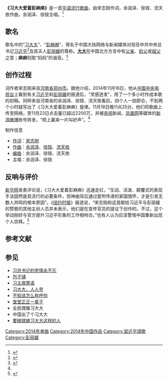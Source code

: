 {{noteTA|1=zh-hant:包子舖;zh-hans:包子铺}}
{{Expand|time=2014-11-25T07:16:48+00:00}}

'''《习大大爱着彭麻麻》'''是一首[[华语流行歌曲|华语流行歌曲]]，由宋志刚作词，余润泽、徐铵、流天依作曲，余润泽、徐铵主唱。<ref name="Zhengzhou">{{cite web|author=石闯、张念念|title=《习大大爱着彭麻麻》这首歌 郑州四名音乐人创作的|url=http://zzwb.zynews.com/html/2014-11/24/content_616523.htm|work=2014-11-24|publisher=郑州晚报|accessdate=2014-11-25|deadurl=yes|archiveurl=https://web.archive.org/web/20141202073026/http://zzwb.zynews.com/html/2014-11/24/content_616523.htm|archivedate=2014-12-02}}</ref>

== 歌名 ==
歌名中的“[[习大大|习大大]]”、“[[彭麻麻|彭麻麻]]”，得名于中国大陆网络与新闻媒体对现任中共中央总书记[[习近平|习近平]]<ref>{{cite news|author=石影|title=为什么想叫总书记“习大大”？|url=http://edu.gmw.cn/newspaper/2014-09/15/content_100873554.htm|accessdate=2014-11-23|newspaper=[[光明网_(中国)|光明网]]（遵义日报）|date=2014-09-15|deadurl=yes|archiveurl=https://web.archive.org/web/20141129083314/http://edu.gmw.cn/newspaper/2014-09/15/content_100873554.htm|archivedate=2014-11-29}}</ref>及其夫人[[彭丽媛|彭丽媛]]的尊称。'''[[大大|大大]]'''在中国北方方言中有[[父亲|父亲]]、[[伯父|伯父]]或[[祖父|祖父]]之意；'''麻麻'''则取“妈妈”的谐音。<ref>{{cite news |author=刘苗 |title=《习大大爱着彭麻麻》走红网络 主创：如果能上春晚就太好了 |url=http://ehsb.hsw.cn/shtml/hsb/20141125/194284.shtml |accessdate=2014-11-25 |newspaper=[[华商报_(陕西)|华商报]] |date=2014-11-25 |archive-url=https://web.archive.org/web/20141218192812/http://ehsb.hsw.cn/shtml/hsb/20141125/194284.shtml |archive-date=2014-12-18 |dead-url=yes }}</ref>

== 创作过程 ==
词作者宋志刚来自[[河南省|河南省]][[郑州市|郑州市]]。据他介绍，2014年11月16日，他从[[中国中央电视台|中国中央电视台]]上看到有关[[习近平|习近平]]和[[彭丽媛|彭丽媛]]的报道后，“灵感迸发”，用了一个多小时作成本歌的初稿。同样来自河南省的余润泽、徐铵、流天依看后，四个人一拍即合，不到两个小时就写出了《习大大爱着彭麻麻》旋律。11月18日晚11点25分，他们将歌曲上传至网络，至11月23日点击量已超过2200万，并被[[中国中央电视台|央视]]新闻、[[凤凰网|凤凰网]]等媒体的[[新浪微博|新浪微博]]账号转发，“网上赢来一片叫好声”。<ref name="Zhengzhou" />

;制作信息
* [[作词|作词]]：[[宋志刚|宋志刚]]
* [[作曲|作曲]]：[[余润泽|余润泽]]、[[徐铵|徐铵]]、[[流天依|流天依]]
* [[编曲|编曲]]：余润泽、徐铵、流天依
* 主唱：余润泽、徐铵

== 反响与评价 ==
[[新华网|新华网]]发表评论说，《习大大爱着彭麻麻》迅速走红，“生动、活泼、颠覆式的表现手法固然是其流行的必要条件，但神曲背后通过爱所传递的家国情怀，才是引发无数人共鸣的根本原因”。《[[纽约时报|纽约时报]]》报道说，“宋志刚和这首献给习近平与彭丽媛的赞歌的其他主创人员并未表示，他们是在宣传官员的提议下创作的。不过，这个举动刚好与官方提升习近平形象的工作相吻合。”也有人认为应该警惕中国重新出现个人崇拜。<ref>{{cite news|author=石山|title=中国歌曲“习大大爱着彭麻麻”吹捧还是恶心|url=http://www.rfa.org/mandarin/yataibaodao/zhengzhi/xql-11262014102159.html|accessdate=2014-12-12|newspaper=[[自由亚洲电台|自由亚洲电台]]|date=2014-11-26|archive-date=2019-06-24|archive-url=https://web.archive.org/web/20190624055547/https://www.rfa.org/mandarin/yataibaodao/zhengzhi/xql-11262014102159.html|dead-url=no}}</ref>

== 参考文献 ==
{{Reflist|2}}

== 参见 ==
* [[习总书记的恩情永不忘|习总书记的恩情永不忘]]
* [[包子铺|包子铺]]
* [[习主席寄语|习主席寄语]]
* [[习大大，人人夸|习大大，人人夸]]
* [[不知该怎么称呼你|不知该怎么称呼你]]
* [[堂堂正正一辈子|堂堂正正一辈子]]
* 全民偶像习大大
* 中国出了个习大大
* [[要嫁就嫁习大大这样的人|要嫁就嫁习大大这样的人]]
{{习近平}}

[[Category:2014年单曲|Category:2014年单曲]]
[[Category:2014年中国作品|Category:2014年中国作品]]
[[Category:習近平頌歌|Category:習近平頌歌]]
[[Category:彭丽媛|Category:彭丽媛]]
